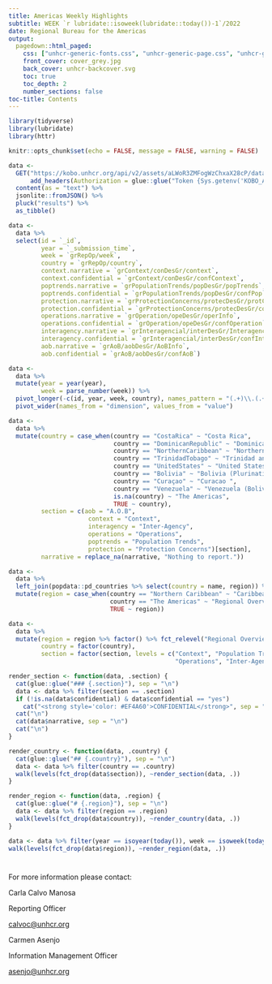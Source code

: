 ---
title: Americas Weekly Highlights
subtitle: WEEK `r lubridate::isoweek(lubridate::today())-1`/2022
date: Regional Bureau for the Americas
output: 
  pagedown::html_paged:
    css: ["unhcr-generic-fonts.css", "unhcr-generic-page.css", "unhcr-generic.css"]
    front_cover: cover_grey.jpg
    back_cover: unhcr-backcover.svg
    toc: true
    toc_depth: 2
    number_sections: false
toc-title: Contents
---

\newpage

```{r setup, include=FALSE}
library(tidyverse)
library(lubridate)
library(httr)

knitr::opts_chunk$set(echo = FALSE, message = FALSE, warning = FALSE)
```

```{r data}
data <-
  GET("https://kobo.unhcr.org/api/v2/assets/aLWoR3ZMFogWzChxaX28cP/data.json",
      add_headers(Authorization = glue::glue("Token {Sys.getenv('KOBO_API_KEY')}"))) %>% 
  content(as = "text") %>% 
  jsonlite::fromJSON() %>% 
  pluck("results") %>% 
  as_tibble()

data <- 
  data %>% 
  select(id = `_id`,
         year = `_submission_time`,
         week = `grRepOp/week`,
         country = `grRepOp/country`,
         context.narrative = `grContext/conDesGr/context`,
         context.confidential = `grContext/conDesGr/confContext`,
         poptrends.narrative = `grPopulationTrends/popDesGr/popTrends`,
         poptrends.confidential = `grPopulationTrends/popDesGr/confPop`,
         protection.narrative = `grProtectionConcerns/protecDesGr/protCon`,
         protection.confidential = `grProtectionConcerns/protecDesGr/confProt`,
         operations.narrative = `grOperation/opeDesGr/operInfo`,
         operations.confidential = `grOperation/opeDesGr/confOperation`,
         interagency.narrative = `grInteragencial/interDesGr/InteragencyInfo`,
         interagency.confidential = `grInteragencial/interDesGr/confInter`,
         aob.narrative = `grAoB/aobDesGr/AoBInfo`,
         aob.confidential = `grAoB/aobDesGr/confAoB`)

data <- 
  data %>% 
  mutate(year = year(year),
         week = parse_number(week)) %>%
  pivot_longer(-c(id, year, week, country), names_pattern = "(.+)\\.(.+)", names_to = c("section", "dimension")) %>% 
  pivot_wider(names_from = "dimension", values_from = "value")

data <- 
  data %>% 
  mutate(country = case_when(country == "CostaRica" ~ "Costa Rica",
                             country == "DominicanRepublic" ~ "Dominican Rep.",
                             country == "NorthernCaribbean" ~ "Northern Caribbean",
                             country == "TrinidadTobago" ~ "Trinidad and Tobago",
                             country == "UnitedStates" ~ "United States of America",
                             country == "Bolivia" ~ "Bolivia (Plurinational State of)",
                             country == "Curaçao" ~ "Curacao ",
                             country == "Venezuela" ~ "Venezuela (Bolivarian Republic of)",
                             is.na(country) ~ "The Americas",
                             TRUE ~ country),
         section = c(aob = "A.O.B", 
                      context = "Context", 
                      interagency = "Inter-Agency",
                      operations = "Operations", 
                      poptrends = "Population Trends", 
                      protection = "Protection Concerns")[section],
         narrative = replace_na(narrative, "Nothing to report."))

data <- 
  data %>% 
  left_join(popdata::pd_countries %>% select(country = name, region)) %>% 
  mutate(region = case_when(country == "Northern Caribbean" ~ "Caribbean",
                            country == "The Americas" ~ "Regional Overview",
                            TRUE ~ region))

data <- 
  data %>% 
  mutate(region = region %>% factor() %>% fct_relevel("Regional Overview", after = 0),
         country = factor(country),
         section = factor(section, levels = c("Context", "Population Trends", "Protection Concerns",
                                              "Operations", "Inter-Agency", "A.O.B")))
```

```{r renderers}
render_section <- function(data, .section) {
  cat(glue::glue("### {.section}"), sep = "\n")
  data <- data %>% filter(section == .section)
  if (!is.na(data$confidential) & data$confidential == "yes")
    cat("<strong style='color: #EF4A60'>CONFIDENTIAL</strong>", sep = "\n")
  cat("\n")
  cat(data$narrative, sep = "\n")
  cat("\n")
}

render_country <- function(data, .country) {
  cat(glue::glue("## {.country}"), sep = "\n")
  data <- data %>% filter(country == .country)
  walk(levels(fct_drop(data$section)), ~render_section(data, .))
}

render_region <- function(data, .region) {
  cat(glue::glue("# {.region}"), sep = "\n")
  data <- data %>% filter(region == .region)
  walk(levels(fct_drop(data$country)), ~render_country(data, .))
}
```

```{r pipeline, results='asis'}
data <- data %>% filter(year == isoyear(today()), week == isoweek(today())-1)
walk(levels(fct_drop(data$region)), ~render_region(data, .))
```

::: {.back-cover}

::: {.back-header}
<h1 class="back-title"></h1>
<h1 class="back-subtitle"></h1>
:::

::: {.back-footer}
For more information please contact:

::: {.back-contact}
[Carla Calvo Manosa]{.back-name}

Reporting Officer

[calvoc@unhcr.org](mailto:calvoc@unhcr.org)
:::

::: {.back-contact}
[Carmen Asenjo]{.back-name}

Information Management Officer

[asenjo@unhcr.org](mailto:asenjo@unhcr.org)
:::

:::

:::
